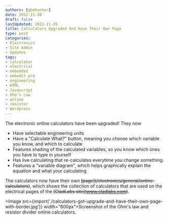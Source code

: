 ```yaml
---
authors: [gbmhunter]
date: 2012-11-28
draft: false
lastUpdated: 2012-11-28
title: Calculators Upgraded And Have Their Own Page
type: post
categories:
- Electronics
- Site Admin
- Updates
tags:
- calculator
- electrical
- embedded
- embedit pro
- engineering
- HTML
- Javascript
- Ohm's Law
- online
- resistor
- Wordpress
---
```



The electronic online calculators have been upgraded! They now

* Have selectable engineering units
* Have a "Calculate What?" button, meaning you choose which variable you know, and which to calculate
* Features shading of the calculated variables, so you know which ones you have to type in yourself
* Has live calculating that re-calculates everytime you change something.
* Features a "variable diagram", which helps graphically explain the equation and what your calculating

The calculators now have their own ~~\[page\](/electronics/general/online-calculators)~~, which shows the collection of calculators that are used on the electrical pages of the ~~\[CladLabs site\](www.cladlabs.com)~~.

<Image src={import('./calculators-got-upgrade-and-have-their-own-page-with-border.jpg')} width="600px">Screenshot of the Ohm's law and resistor divider online calculators.</Image>

